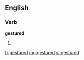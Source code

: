 ==English==

===Verb===
'''gestured'''

# {{past of|[[gesture]]}}

[[fr:gestured]]
[[mg:gestured]]
[[vi:gestured]]